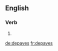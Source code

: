 {{also|dépavés|dépaves}}
==English==

===Verb===
{{head|en|verb form}}

# {{en-third-person singular of|depave}}

[[de:depaves]]
[[fr:depaves]]